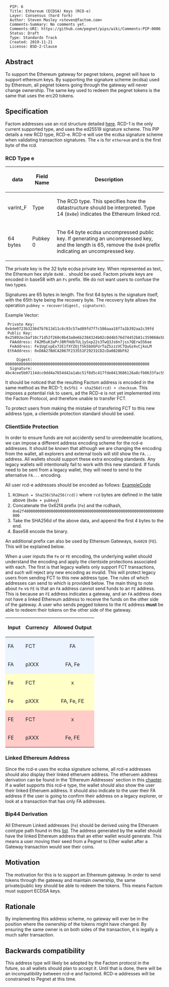 
<pre>
  PIP: 6
  Title: Ethereum (ECDSA) Keys (RCD-e)
  Layer: Consensus (hard fork)
  Author: Steven Masley <steven@factom.com>
  Comments-Summary: No comments yet.
  Comments-URI: https://github.com/pegnet/pips/wiki/Comments:PIP-0006
  Status: Draft
  Type: Standards Track
  Created: 2019-11-21
  License: BSD-2-Clause
</pre>

==Abstract==

To support the Ethereum gateway for pegnet tokens, pegnet will have to support ethereum keys. By supporting the signature scheme (ecdsa) used by Ethereum, all pegnet tokens going through the gateway will never change ownership. The same key used to redeem the pegnet tokens is the same that uses the erc20 tokens.

==Specification==

Factom addresses use an rcd structure detailed [https://github.com/FactomProject/FactomDocs/blob/master/factomDataStructureDetails.md#redeem-condition-datastructure-rcd here]. RCD-1 is the only current supported type, and uses the ed25519 signature scheme. This PIP details a new RCD type, RCD-e. RCD-e will use the ecdsa signature scheme when validating transaction signatures. The  <code>e</code> is for <code>ethereum</code> and is the first byte of the rcd.

===RCD Type e===

{| class="wikitable"
! data
! Field Name
! Description
|-
| varInt_F
| Type
| The RCD type.  This specifies how the datastructure should be interpreted.  Type 14 (<code>0x0e</code>) indicates the Ethereum linked rcd.
|-
| 64 bytes
| Pubkey 0
| The 64 byte ecdsa uncompressed public key. If generating an uncompressed key, and the length is 65, remove the <code>0x04</code> prefix indicating an uncompressed key.
|}

The private key is the 32 byte ecdsa private key. When represented as text, the Ethereum hex style <code>0x00..</code> should be used. Factom private keys are encoded in base58 with an <code>Fs</code> prefix. We do not want users to confuse the two types.

Signatures are 65 bytes in length. The first 64 bytes is the signature itself, with the 65th byte being the recovery byte. The recovery byte allows the operation <code>pubkey = recover(digest, signature)</code>.

Example Vector:

<pre>
 Private Key: 0xbde0723b3236d7b7613d11c6c93c57ad89fd7f7c586aaa18f7a1b392aa2c39fd
 Public Key: 0x25892ecbaf10c71d52f260c0b43a8e6b2384324b02c0d4b576d74452b81c359068e584b8831287a1a21b21fd2ac0c0e326cfcdaff27df14261a78bee0e0177d4
  FAAddress: FA2M5uK3aPrJ8RfHdbTUL1ySxp22s3TwQ3Js6n7jss7QErw3S6ae
  FeAddress: Fe1UgCvpEx72E1fXYZUjfSk5bUGFUrTaZ5zzzVC7QuGz4vCjkoLM
 EthAddress: 0xD8A27BdCA2067F233551F29231CD2cDa0828bF62
 
     Digest: 0000000000000000000000000000000000000000000000000000000000000000
  Signature: 4bc4cee5b07114dcc0dd4a7654d42a1abc51f8d5c417fde8413686126a8cfb0633fac598664c46ec88be878f8fe9c3245e8385e00be107f021a937ab73d09d7a00
</pre>

It should be noticed that the resulting Factom address is encoded in the same method as the RCD-1; <code>0x5fb1 + sha256d(rcd) + checksum</code>. This imposes a potential risk to users, ad the RCD-e is not yet implemented into the Factom Protocol, and therefore unable to transfer FCT.

To protect users from making the mistake of transfering FCT to this new address type, a clientside protection standard should be used.

===ClientSide Protection===

In order to ensure funds are not accidently send to unredeemable locations, we can impose a different address encoding scheme for the rcd-e addresses. It should be known that although we are changing the encoding from the wallet, all explorers and external tools will still show the <code>FA...</code> address. All wallets should support these extra encoding standards. Any legacy wallets will intentionally fail to work with this new standard. If funds need to be sent from a legacy wallet, they will need to send to the alternative <code>FA...</code> encoding.

All user rcd-e addresses should be encoded as follows: [https://play.golang.org/p/95IShJNH9-V ExampleCode]

# <code>RCDHash = Sha256(Sha256(rcd))</code> where <code>rcd</code> bytes are defined in the table above (<code>0x0e + pubkey</code>)
# Concatenate the 0x62f4 prefix (<code>Fe</code>) and the rcdhash, <code>0x62f40000000000000000000000000000000000000000000000000000000000000000</code>
# Take the SHA256d of the above data, and append the first 4 bytes to the end. 
# Base58 encode the binary. 

An additional prefix can also be used by Ethereum Gateways, <code>0x6028</code> (<code>FE</code>). This will be explained below.

When a user inputs the <code>Fe</code> or <code>FE</code> encoding, the underlying wallet should understand the encoding and apply the clientside protections associated with each. The first is that legacy wallets only support FCT transactions, and such will reject any new encoding as invalid. This will protect legacy users from sending FCT to this new address type. The rules of which addresses can send to which is provided below. The main thing to note about <code>Fe</code> vs <code>FE</code> is that an <code>FA</code> address cannot send funds to an <code>FE</code> address. This is because an <code>FE</code> address indicates a gateway, and an <code>FA</code> address does not have a linked Ethereum address to receive the funds on the other side of the gateway. A user who sends pegged tokens to the <code>FE</code> address '''must''' be able to redeem their tokens on the other side of the gateway.

{| class="wikitable"
! Input
! Currency
! style="text-align: center;" | Allowed Output
|-
| style="background-color:#ecf4ff;" | FA
| style="background-color:#ecf4ff;" | FCT
| style="text-align: center; background-color:#ecf4ff;" | FA
|-
| style="background-color:#ecf4ff;" | FA
| style="background-color:#ecf4ff;" | pXXX
| style="text-align: center; background-color:#ecf4ff;" | FA, Fe
|-
| style="background-color:#ffffc7;" | Fe
| style="background-color:#ffffc7;" | FCT
| style="text-align: center; background-color:#ffffc7;" | x
|-
| style="background-color:#ffffc7;" | Fe
| style="background-color:#ffffc7;" | pXXX
| style="text-align: center; background-color:#ffffc7;" | FA, Fe, FE
|-
| style="background-color:#ffccc9;" | FE
| style="background-color:#ffccc9;" | FCT
| style="text-align: center; background-color:#ffccc9;" | x
|-
| style="background-color:#ffccc9;" | FE
| style="background-color:#ffccc9;" | pXXX
| style="text-align: center; background-color:#ffccc9;" | Fe, FE
|}

===Linked Ethereum Address===

Since the rcd-e uses the ecdsa signature scheme, all rcd-e addresses should also display their linked etheruem address. The etheruem address derivation can be found in the 'Ethereum Addresses' section in this [https://www.oreilly.com/library/view/mastering-ethereum/9781491971932/ch04.html chapter]. If a wallet supports this rcd-e type, the wallet should also show the user their linked Etheruem address. It should also indicate to the user their FA address if the user is going to confirm their address on a legacy explorer, or look at a transaction that has only FA addresses.

===Bip44 Derivation===

All Ethereum Linked addresses (<code>Fe</code>) should be derived using the Etheruem cointype path found in this [https://github.com/satoshilabs/slips/blob/master/slip-0044.md list]. The address generated by the wallet should have the linked Ethereum address that an ether wallet would generate. This means a user moving their seed from a Pegnet to Ether wallet after a Gateway transaction would see their coins.


==Motivation==

The motivation for this is to support an Ethereum gateway. In order to send tokens through the gateway and maintain ownership, the same private/public key should be able to redeem the tokens. This means Factom must support ECDSA keys.

==Rationale==

By implementing this address scheme, no gateway will ever be in the position where the ownership of the tokens might have changed. By ensuring the same owner is on both sides of the transaction, it is legally a much safer transaction. 


==Backwards compatibility==

This address type will likely be adopted by the Factom protocol in the future, so all wallets should plan to accept it. Until that is done, there will be an incompatibility between rcd-e and factomd. RCD-e addresses will be constrained to Pegnet at this time.